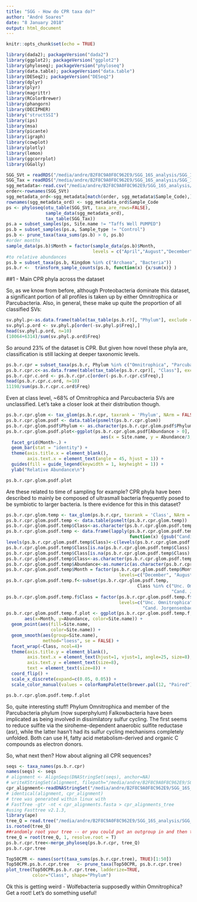 ```yaml
---
title: "SGG - How do CPR taxa do?"
author: "André Soares"
date: "8 January 2018"
output: html_document
---
```


```r
knitr::opts_chunk$set(echo = TRUE)
```
```r
library(dada2); packageVersion("dada2")
library(ggplot2); packageVersion("ggplot2")
library(phyloseq); packageVersion("phyloseq")
library(data.table); packageVersion("data.table")
library(DESeq2); packageVersion("DESeq2")
library(dplyr)
library(plyr)
library(magrittr)
library(RColorBrewer)
library(phangorn)
library(DECIPHER)
library("structSSI")
library(ips)
library(msa)
library(picante)
library(igraph)
library(cowplot)
library(plotly)
library(lemon)
library(ggcorrplot)
library(GGally)
```

```r
SGG_SVt = readRDS("/media/andre/B2F8C9A0F8C962E9/SGG_16S_analysis/SGG_16S_data_trimmed_DADA2_table/seqtab_final.rds")
SGG_Tax = readRDS("/media/andre/B2F8C9A0F8C962E9/SGG_16S_analysis/SGG_16S_data_trimmed_DADA2_table/tax_final.rds")
sgg_metadata<-read.csv("/media/andre/B2F8C9A0F8C962E9/SGG_16S_analysis/SGG_16S_metadata/SGG_metadata.csv", header=TRUE)
order<-rownames(SGG_SVt)
sgg_metadata_ord<-sgg_metadata[match(order, sgg_metadata$Sample_Code),]
rownames(sgg_metadata_ord) <- sgg_metadata_ord$Sample_Code
ps <- phyloseq(otu_table(SGG_SVt, taxa_are_rows=FALSE),
               sample_data(sgg_metadata_ord), 
               tax_table(SGG_Tax))
ps.a = subset_samples(ps, Site.name != "Taffs Well PUMPED")
ps.b = subset_samples(ps.a, Sample_type != "Control")
ps.b <- prune_taxa(taxa_sums(ps.b) > 0, ps.b)
#order months
sample_data(ps.b)$Month = factor(sample_data(ps.b)$Month, 
                                 levels = c("April","August","December"))
#to relative abundances
ps.b = subset_taxa(ps.b, Kingdom %in% c("Archaea", "Bacteria"))
ps.b.r <-  transform_sample_counts(ps.b, function(x) {x/sum(x)} ) 
```

##1 - Main CPR phyla across the dataset

So, as we know from before, although Proteobacteria dominate this dataset, a significant portion of all profiles is taken up by either Omnitrophica or Parcubacteria. Also, in general, these make up quite the proportion of all classified SVs:

```r
sv.phyl.p<-as.data.frame(table(tax_table(ps.b.r)[, "Phylum"], exclude = NULL))
sv.phyl.p.ord <- sv.phyl.p[order(-sv.phyl.p$Freq),] 
head(sv.phyl.p.ord, n=10)
(10064+6314)/sum(sv.phyl.p.ord$Freq)
```

So around 23% of the dataset is CPR. But given how novel these phyla are, classification is still lacking at deeper taxonomic levels.

```r
ps.b.r.cpr = subset_taxa(ps.b.r, Phylum %in% c("Omnitrophica", "Parcubacteria"))
ps.b.r.cpr.c<-as.data.frame(table(tax_table(ps.b.r.cpr)[, "Class"], exclude = NULL))
ps.b.r.cpr.c.ord <- ps.b.r.cpr.c[order(-ps.b.r.cpr.c$Freq),] 
head(ps.b.r.cpr.c.ord, n=10)
11198/sum(ps.b.r.cpr.c.ord$Freq)
```

Even at class level, ~68% of Omnitrophica and Parcubacteria SVs are unclassified. Let's take a closer look at their distribution though.

```r
ps.b.r.cpr.glom <- tax_glom(ps.b.r.cpr, taxrank = 'Phylum', NArm = FALSE)
ps.b.r.cpr.glom.psdf <- data.table(psmelt(ps.b.r.cpr.glom))
ps.b.r.cpr.glom.psdf$Phylum <- as.character(ps.b.r.cpr.glom.psdf$Phylum)
ps.b.r.cpr.glom.psdf.plot<-ggplot(ps.b.r.cpr.glom.psdf[Abundance > 0], 
                                    aes(x = Site.name, y = Abundance/3, fill = Phylum)) + 
  facet_grid(Month~.) +
  geom_bar(stat = "identity") +
  theme(axis.title.x = element_blank(),
        axis.text.x = element_text(angle = 45, hjust = 1)) + 
  guides(fill = guide_legend(keywidth = 1, keyheight = 1)) +
  ylab("Relative Abundance\n")
```
```r
ps.b.r.cpr.glom.psdf.plot
```

Are these related to time of sampling for example? CPR phyla have been described to mainly be composed of ultrasmall bacteria frequently posed to be symbiotic to larger bacteria. Is there evidence for this in this dataset?

```r
ps.b.r.cpr.glom.temp <- tax_glom(ps.b.r.cpr, taxrank = 'Class', NArm = FALSE)
ps.b.r.cpr.glom.psdf.temp <- data.table(psmelt(ps.b.r.cpr.glom.temp))
ps.b.r.cpr.glom.psdf.temp$Class<-as.character(ps.b.r.cpr.glom.psdf.temp$Class)
ps.b.r.cpr.glom.psdf.temp <- data.frame(lapply(ps.b.r.cpr.glom.psdf.temp, 
                                               function(x) {gsub("Candidatus_", "Cand. ", x)}))
levels(ps.b.r.cpr.glom.psdf.temp$Class)<-c(levels(ps.b.r.cpr.glom.psdf.temp$Class),c("Unc. Omnitrophica","Unc. Parcubacteria"))
ps.b.r.cpr.glom.psdf.temp$Class[is.na(ps.b.r.cpr.glom.psdf.temp$Class) & ps.b.r.cpr.glom.psdf.temp$Phylum=="Omnitrophica"] <- "Unc. Omnitrophica"
ps.b.r.cpr.glom.psdf.temp$Class[is.na(ps.b.r.cpr.glom.psdf.temp$Class) & ps.b.r.cpr.glom.psdf.temp$Phylum=="Parcubacteria"] <- "Unc. Parcubacteria"
ps.b.r.cpr.glom.psdf.temp$Class<-as.character(ps.b.r.cpr.glom.psdf.temp$Class)
ps.b.r.cpr.glom.psdf.temp$Abundance<-as.numeric(as.character(ps.b.r.cpr.glom.psdf.temp$Abundance))
ps.b.r.cpr.glom.psdf.temp$Month = factor(ps.b.r.cpr.glom.psdf.temp$Month,
                                           levels=c("December", "August", "April"))
ps.b.r.cpr.glom.psdf.temp.f<-subset(ps.b.r.cpr.glom.psdf.temp,
                                                  Class %in% c("Unc. Omnitrophica", "Unc. Parcubacteria", "Cand. Azambacteria",
                                                               "Cand. Jorgensenbacteria","Cand. Nomurabacteria","Cand. Moranbacteria"))
ps.b.r.cpr.glom.psdf.temp.f$Class = factor(ps.b.r.cpr.glom.psdf.temp.f$Class,
                                           levels=c("Unc. Omnitrophica", "Unc. Parcubacteria", "Cand. Azambacteria",
                                                    "Cand. Jorgensenbacteria","Cand. Nomurabacteria","Cand. Moranbacteria"))
ps.b.r.cpr.glom.psdf.temp.f.plot <- ggplot(ps.b.r.cpr.glom.psdf.temp.f, 
       aes(x=Month, y=Abundance, color=Site.name)) +
  geom_point(aes(fill=Site.name, 
                 color=Site.name)) +
  geom_smooth(aes(group=Site.name),
              method="loess", se = FALSE) +
  facet_wrap(~Class, ncol=4)+
  theme(axis.title.y = element_blank(),
        axis.text.x = element_text(hjust=1, vjust=1, angle=25, size=8),
        axis.text.y = element_text(size=8),
        text = element_text(size=8)) +
  coord_flip() +
  scale_x_discrete(expand=c(0.05, 0.05)) +
  scale_color_manual(values = colorRampPalette(brewer.pal(12, "Paired"))(13))
```
```r
ps.b.r.cpr.glom.psdf.temp.f.plot
```

So, quite interesting stuff! Phylum Omnitrophica and member of the Parcubacteria phylum (now superphylum) Falkowbacteria have been implicated as being involved in dissimilatory sulfur cycling. The first seems to reduce sulfite via the siroheme-dependent anaerobic sulfite reductase (asr), while the latter hasn't had its sulfur cycling mechanisms completely unfolded. Both can use H, fatty acid metabolism-derived and organic C compounds as electron donors.

So, what next then? How about aligning all CPR sequences?

```r
seqs <- taxa_names(ps.b.r.cpr)
names(seqs) <- seqs
# alignment <- AlignSeqs(DNAStringSet(seqs), anchor=NA)
# writeXStringSet(alignment, filepath="/media/andre/B2F8C9A0F8C962E9/SGG_16S_analysis/SGG_16S_R/phyloseq_DataAnalysis/cpr_alignments.fasta")
cpr_alignment<-readDNAStringSet("/media/andre/B2F8C9A0F8C962E9/SGG_16S_analysis/SGG_16S_R/phyloseq_DataAnalysis/cpr_alignments.fasta")
# identical(alignment, cpr_alignment)
# tree was generated within linux with
# FastTree -gtr -nt < cpr_alignments.fasta > cpr_alignments_tree
#using Fasttree v2.1.3, 
library(ape)
tree_Q = read.tree("/media/andre/B2F8C9A0F8C962E9/SGG_16S_analysis/SGG_16S_R/phyloseq_DataAnalysis/cpr_alignments_tree")
is.rooted(tree_Q)
##randomly root your tree -- or you could put an outgroup in and then trim it after tree is rooted
tree_Q = root(tree_Q, 1, resolve.root = T)
ps.b.r.cpr.tree<-merge_phyloseq(ps.b.r.cpr, tree_Q)
ps.b.r.cpr.tree

Top50CPR <- names(sort(taxa_sums(ps.b.r.cpr.tree), TRUE)[1:50])
Top50CPR.ps.b.r.cpr.tree   <- prune_taxa(Top50CPR, ps.b.r.cpr.tree)
plot_tree(Top50CPR.ps.b.r.cpr.tree, ladderize=TRUE, 
          color="Class", shape="Phylum")
```

Ok this is getting weird - Wolfebacteria supposedly within Omnitrophica? Get a root! Let's do something useful!

